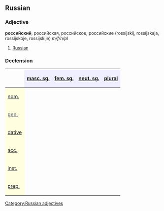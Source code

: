 ==Russian==
[[Category:Russian adjectives]]
===Adjective===
'''российский''', российская, российское, российские (rossíjskij, rossíjskaja, rossíjskoje, rossíjskije) ''m/f/n/pl''

#[[Russian]]

===Declension===
{| border="1" cellpadding="4" cellspacing="0"
!
! style="background-color: #EFEFFF" align="center"|[[masculine|masc. sg.]]
! style="background-color: #EFEFFF" align="center"|[[feminine|fem. sg.]]
! style="background-color: #EFEFFF" align="center"|[[neuter|neut. sg.]]
! style="background-color: #EFEFFF" align="center"|[[plural]]
|-
! style="background-color: #FFFFE0" align="left"|[[nominative case|nom.]]
| align="center"|{{RUchar|росси́йский}}
| align="center"|{{RUchar|росси́йская}}
| align="center"|{{RUchar|росси́йское}}
| align="center"|{{RUchar|росси́йские}}
|-
! style="background-color: #FFFFE0" align="left"|[[genitive case|gen.]]
| align="center"|{{RUchar|росси́йского}}
| align="center"|{{RUchar|росси́йской}}
| align="center"|{{RUchar|росси́йского}}
| align="center"|{{RUchar|росси́йских}}
|-
! style="background-color: #FFFFE0" align="left"|[[dative case|dative]]
| align="center"|{{RUchar|росси́йскому}}
| align="center"|{{RUchar|росси́йской}}
| align="center"|{{RUchar|росси́йскому}}
| align="center"|{{RUchar|росси́йским}}
|-
! style="background-color: #FFFFE0" align="left"|[[accusative case|acc.]]
| align="center"|{{RUchar|росси́йский,</br>росси́йского}}
| align="center"|{{RUchar|росси́йскую}}
| align="center"|{{RUchar|росси́йское}}
| align="center"|{{RUchar|росси́йские,</br>росси́йских}}
|-
! style="background-color: #FFFFE0" align="left"|[[instrumental case|inst.]]
| align="center"|{{RUchar|росси́йским}}
| align="center"|{{RUchar|росси́йской,</br>росси́йскою}}
| align="center"|{{RUchar|росси́йским}}
| align="center"|{{RUchar|росси́йскими}}
|-
! style="background-color: #FFFFE0" align="left"|[[prepositional case|prep.]]
| align="center"|{{RUchar|о росси́йском}}
| align="center"|{{RUchar|о росси́йской}}
| align="center"|{{RUchar|о росси́йском}}
| align="center"|{{RUchar|о росси́йских}}
|}